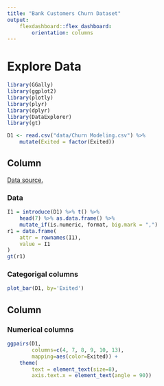 ```yaml
---
title: "Bank Customers Churn Dataset"
output: 
    flexdashboard::flex_dashboard:
        orientation: columns
---
```



# Explore Data
```r
library(GGally)
library(ggplot2)
library(plotly)
library(plyr)
library(dplyr)
library(DataExplorer)
library(gt)

D1 <- read.csv("data/Churn Modeling.csv") %>%
    mutate(Exited = factor(Exited))
```


## Column

<a href="https://www.kaggle.com/datasets/santoshd3/bank-customers?resource=download">Data source.</a>

### Data
```r
I1 = introduce(D1) %>% t() %>%
    head(7) %>% as.data.frame() %>%
    mutate_if(is.numeric, format, big.mark = ",")
r1 = data.frame(
    attr = rownames(I1),
    value = I1
)
gt(r1)
```


### Categorigal columns
```r
plot_bar(D1, by='Exited')
```


## Column
### Numerical columns
```r
ggpairs(D1, 
        columns=c(4, 7, 8, 9, 10, 13),
        mapping=aes(color=Exited)) +
    theme(
        text = element_text(size=8),
        axis.text.x = element_text(angle = 90)) 
```


